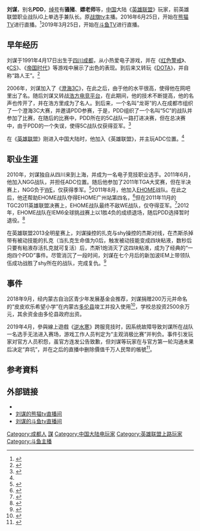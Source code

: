 {{NoteTA|G1=Games|G2=LOL}}
{{Infobox person
| 紀念建築 = 
| 居住地 = {{CHN}}[[上海市|上海市]]
| 國籍 = {{PRC}}
| 民族 = [[汉族|汉族]]
| 籍貫 =
| 教育程度 = [[中专|中专]]
| 母校 = 郫县一小<br/>[[四川托普信息技术职业学院|四川托普信息技术职业学院]]（中专部）
| 職業 = [[英雄联盟|英雄联盟]]职业选手<br/>网络主播
| 僱主 = [[斗鱼TV|斗鱼TV]]
| 姓名 =刘谋
| 圖像 =
| 原文名 =
| 語系 =
| 羅馬拼音=
| 本名 =刘谋
| 英文名 =
| 出生名 =
| 出生日期 = {{Birth date and age|year=1991|month=4|day=17}}
| 出生地 = {{CHN}}[[四川省|四川省]][[成都市|成都市]]
| 死亡日期=
| 死亡地 =
| 死因 = 
| 墓地 = 
| 別名 = PDD
| 活躍時期 =2011年6月－
}}
'''刘谋'''{{BD|1991年|4月17日||}}，别名'''PDD'''，[[绰号|绰号]]有'''骚猪'''、'''嫖老师'''等，[[中国|中国]]大陆《[[英雄联盟|英雄联盟]]》玩家，前英雄联盟职业战队iG上单选手兼队长。原[[战旗tv|战旗tv]]主播。2016年6月25日，开始在[[熊猫TV|熊猫TV]]进行直播。<ref>{{Cite web |url=http://www.18touch.com/news/show-9-546-1.html |title=PDD熊猫直播时间及直播间公布 25日输一盘送一万现金 |access-date=2016-07-06 |archive-url=https://web.archive.org/web/20160723172133/http://www.18touch.com/news/show-9-546-1.html |archive-date=2016-07-23 |dead-url=yes }}</ref>2019年3月25日，开始在[[斗鱼TV|斗鱼TV]]进行直播。

==早年经历==
刘谋于1991年4月17日出生于[[四川|四川]][[成都|成都]]，从小热爱电子游戏，并在《[[红色警戒|红色警戒]]》、《[[反恐精英|CS]]》、《[[帝国时代|帝国时代]]》等游戏中展示了出色的表现。到后来又转玩《[[DOTA|DOTA]]》，并自称“路人王”。<ref name="PDD法拉利">{{Cite web |url = http://games.qq.com/a/20160720/044060.htm |title = PDD：曾与女友吃不起肯德基 现送她法拉利 |date = 2016年7月15日 |publisher = 腾讯游戏 |language = zh-cn |accessdate = 2016年9月6日 |archive-date = 2016年9月21日 |archive-url = https://web.archive.org/web/20160921105834/http://games.qq.com/a/20160720/044060.htm |dead-url = no }}</ref>

2006年，刘谋加入了《[[澄海3C|澄海3C]]》，在此之后，由于他的水平很高，使得他在网吧里出了名。随后刘谋又转战[[浩方电竞平台|浩方电竞平台]]，在此期间，他的技术不断提高，他的名声也传开了，并在浩方里成为了名人。到后来，一个名叫“龙哥”的人在成都市组织了一个澄海3C大赛，并邀请PDD参赛，于是，PDD组织了一个名叫“5C”的战队并参加了比赛，在随后的比赛中，PDD所在的5C战队一路打进决赛，但在总决赛中，由于PDD的一个失误，使得5C战队仅获得亚军。<ref>{{Cite web |url = http://lol.shandian.biz/614.html |title = PDD刘谋人秘史，揭秘胖弟弟追初恋彭丹丹当网管等趣事 |date = 2015年12月14日 |publisher = LOL闪电站 |language = zh-cn |accessdate = 2017年1月10日 |archive-date = 2017年1月12日 |archive-url = https://web.archive.org/web/20170112191547/http://lol.shandian.biz/614.html |dead-url = no }}</ref>

在《[[英雄联盟|英雄联盟]]》刚进入中国大陆时，他加入《英雄联盟》，并主玩ADC位置。<ref name="PDD法拉利"/>

==职业生涯==

2010年，刘谋独自从四川来到上海，并成为一名电子竞技职业选手。2011年6月，他加入NGG战队，并担任ADC位置。随后他参加了2011年TGA大奖赛，但在半决赛上，NGG负于[[Team_WE|WE]]，仅获得季军。<ref>{{Cite web |url=http://lol.178.com/201406/t_196908076280.html |title=iG.PDD职业生涯回顾 |accessdate=2016-12-12 |archive-date=2016-05-02 |archive-url=https://web.archive.org/web/20160502001327/http://lol.178.com/201406/t_196908076280.html |dead-url=no }}</ref>2011年8月，他加入[[EHOME|EHOME]]战队。在此之后，他还帮助EHOME战队夺得EHOME广州站第四名，<ref>{{Cite web |url = http://games.qq.com/a/20160615/007116.htm#p=1 |title = 网瘾少年变身超级偶像 PDD自食其力赚千万买法拉利 |date = 2016年6月15日 |publisher = 腾讯游戏 |language = zh-cn |accessdate = 2016年9月6日 |archive-date = 2016年9月21日 |archive-url = https://web.archive.org/web/20160921100117/http://games.qq.com/a/20160615/007116.htm#p=1 |dead-url = no }}</ref>但在2011年11月的TGC2011英雄联盟决赛上，EHOME战队最终不敌WE战队，仅夺得亚军。<ref>{{Cite web |url=http://news.pcgames.com.cn/tgc/1111/2378408.html |title=TGC2011 英雄联盟决赛 WE vs EHOME |access-date=2016-09-06 |archive-url=https://web.archive.org/web/20161011202935/http://news.pcgames.com.cn/tgc/1111/2378408.html |archive-date=2016-10-11 |dead-url=yes }}</ref>2012年，EHOME战队在IEM6全球挑战赛上以1胜4负的成绩退场，随后PDD选择暂时退役。<ref>{{Cite web |url = http://wangyou.pcgames.com.cn/zhuanti/lol/news/guonei/1203/2469831.html |title = 人生若只如初见 EHOME灵魂PDD宣布退役 |date = 2012年3月11日 |publisher = 太平洋游戏网 |language = zh-cn |access-date = 2016年9月6日 |archive-url = https://web.archive.org/web/20161011202954/http://wangyou.pcgames.com.cn/zhuanti/lol/news/guonei/1203/2469831.html |archive-date = 2016年10月11日 |dead-url = yes }}</ref>

在英雄联盟2013全明星赛上，刘谋操控的扎克与shy操控的杰斯对线，在杰斯杀掉带有被动技能的扎克（当扎克生命值为0后，触发被动技能变成四块粘液，数秒后只要有粘液存活扎克就可复活）后，杰斯1炮消灭了这四块粘液，成为了经典的“一炮四个PDD”事件。尽管消沉了一段时间，刘谋在七个月后的新加波IEM上带领队伍成功战胜了shy所在的战队，完成复仇。<ref>{{Cite web |url=http://xin.tgbus.com/lol/144443.shtml |title=LOL职业选手心中永远的痛！1炮轰死4个PDD |accessdate=2016-07-06 |archive-date=2016-06-28 |archive-url=https://web.archive.org/web/20160628083050/http://xin.tgbus.com/lol/144443.shtml |dead-url=no }}</ref>

== 事件 ==
2018年9月，经内蒙古自治区青少年发展基金会推荐，刘谋捐赠200万元并命名的“皮皮欢乐希望小学”在内蒙古[[多伦县|多伦县]]竣工并投入使用<ref>{{cite web |author1=内蒙古团委 |author2=内蒙古自治区青少年发展基金会 |title=皮皮欢乐希望小学在多伦县落成 |url=https://www.thepaper.cn/newsDetail_forward_3201620 |website=澎湃号 |accessdate=2022-04-28 |date=2019-03-26 |archive-date=2022-04-28 |archive-url=https://web.archive.org/web/20220428092308/https://www.thepaper.cn/newsDetail_forward_3201620 }}</ref>{{需要额外来源}}，学校总投资2500余万元，其余资金由多伦县政府出资。

2019年4月，參與線上遊戲《[[逆水寒_(游戏)|逆水寒]]》跨服竞技时，因系统故障导致刘谋所在战队一名选手无法进入赛场，游戏工作人员判定为“主观消极比赛”并判负。事件引发玩家对官方人员积怨，虽官方连发公告致歉，但刘谋等玩家在与官方第一轮沟通未果后决定“弃坑”，并在之后的直播中删除價值千万人民幣的帳號<ref>{{cite web |title=PDD删除《逆水寒》千万级帐号 官方哭了：我们错了 |url=https://ol.gamersky.com/news/201904/1178924.shtml |website=游民星空 |accessdate=2022-04-28 |date=2019-04-30 |archive-date=2019-05-02 |archive-url=https://web.archive.org/web/20190502105525/https://ol.gamersky.com/news/201904/1178924.shtml }}</ref>{{需要额外来源}}。

== 参考資料 ==
{{Reflist}}

==外部链接==
* {{Sinaweibo|5746403289}}
* [https://web.archive.org/web/20160704142000/http://www.panda.tv/6666 刘谋的熊猫tv直播间]
* [https://web.archive.org/web/20190412040604/https://www.douyu.com/topic/PDD101 刘谋的斗鱼tv直播间]

[[Category:成都人|Category:成都人]]
[[Category:刘姓|謀]]
[[Category:中国大陆电玩家|Category:中国大陆电玩家]]
[[Category:英雄联盟上路玩家|Category:英雄联盟上路玩家]]
[[Category:斗鱼主播|Category:斗鱼主播]]
